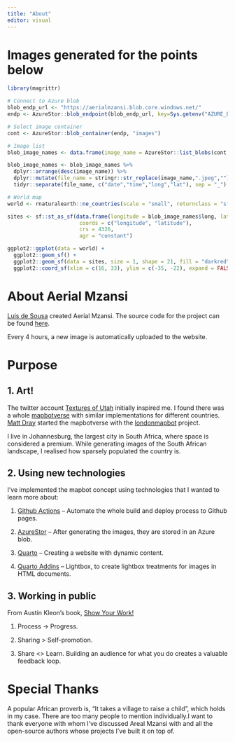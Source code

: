 ```yaml
---
title: "About"
editor: visual
---
```


# Images generated for the points below

```r
library(magrittr)

# Connect to Azure blob
blob_endp_url <- "https://aerialmzansi.blob.core.windows.net/"
endp <- AzureStor::blob_endpoint(blob_endp_url, key=Sys.getenv("AZURE_BLOB_ACCESS_KEY"))

# Select image container
cont <- AzureStor::blob_container(endp, "images")

# Image list
blob_image_names <- data.frame(image_name = AzureStor::list_blobs(cont, info="name"))

blob_image_names <- blob_image_names %>% 
  dplyr::arrange(desc(image_name)) %>% 
  dplyr::mutate(file_name = stringr::str_replace(image_name,".jpeg","")) %>%
  tidyr::separate(file_name, c("date","time","long","lat"), sep = "_")

# World map
world <- rnaturalearth::ne_countries(scale = "small", returnclass = "sf", country = "South Africa")

sites <- sf::st_as_sf(data.frame(longitude = blob_image_names$long, latitude = blob_image_names$lat),
                       coords = c("longitude", "latitude"), 
                       crs = 4326,
                       agr = "constant")

ggplot2::ggplot(data = world) +
  ggplot2::geom_sf() +
  ggplot2::geom_sf(data = sites, size = 1, shape = 21, fill = "darkred") +
  ggplot2::coord_sf(xlim = c(16, 33), ylim = c(-35, -22), expand = FALSE)
```
# About Aerial Mzansi

[Luis de Sousa](https://twitter.com/luis_de_sousa) created Aerial Mzansi. The source code for the project can be found [here](https://github.com/luisdza/aerialmzansi).

Every 4 hours, a new image is automatically uploaded to the website.

# Purpose

## 1. Art!

The twitter account [Textures of Utah](https://mobile.twitter.com/texturesofut) initially inspired me. I found there was a whole [mapbotverse](https://mobile.twitter.com/i/lists/1492559073287581707) with similar implementations for different countries. [Matt Dray](https://twitter.com/mattdray) started the mapbotverse with the [londonmapbot](https://twitter.com/londonmapbot) project.

I live in Johannesburg, the largest city in South Africa, where space is considered a premium. While generating images of the South African landscape, I realised how sparsely populated the country is.

## 2. Using new technologies

I've implemented the mapbot concept using technologies that I wanted to learn more about:

1.  [Github Actions](https://github.com/features/actions) -- Automate the whole build and deploy process to Github pages.

2.  [AzureStor](https://cran.r-project.org/web/packages/AzureStor/index.html) -- After generating the images, they are stored in an Azure blob.

3.  [Quarto](https://quarto.org/) -- Creating a website with dynamic content.

4.  [Quarto Addins](https://quarto.org/docs/extensions/) -- Lightbox, to create lightbox treatments for images in HTML documents.

## 3. Working in public

From Austin Kleon's book, [Show Your Work!](https://www.amazon.com/Show-Your-Work-Austin-Kleon/dp/076117897X)

1.  Process -\> Progress.

2.  Sharing \> Self-promotion.

3.  Share \<\> Learn. Building an audience for what you do creates a valuable feedback loop.

# Special Thanks

A popular African proverb is, "It takes a village to raise a child", which holds in my case. There are too many people to mention individually.I want to thank everyone with whom I've discussed Areal Mzansi with and all the open-source authors whose projects I've built it on top of.
